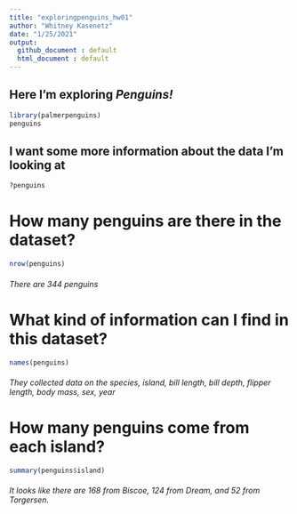 ```yaml
---
title: "exploringpenguins_hw01"
author: "Whitney Kasenetz"
date: "1/25/2021"
output: 
  github_document : default 
  html_document : default
---
```


## Here I'm exploring  *Penguins!* 

```r
library(palmerpenguins)
penguins
```

## I want some more information about the data I'm looking at 
```r
?penguins
```

# How many penguins are there in the dataset? 
```r
nrow(penguins)
```

###### There are 344 penguins

# What kind of information can I find in this dataset? 
```r

names(penguins)
```

###### They collected data on the species, island, bill length, bill depth, flipper length, body mass, sex, year 

# How many penguins come from each island? 
```r
summary(penguins$island)
```

###### It looks like there are 168 from Biscoe, 124 from Dream, and 52 from Torgersen. 



